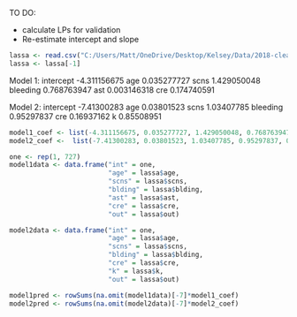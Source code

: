 TO DO:

- calculate LPs for validation
- Re-estimate intercept and slope
```{r}
lassa <- read.csv("C:/Users/Matt/OneDrive/Desktop/Kelsey/Data/2018-cleaned.csv")
lassa <- lassa[-1]
```

Model 1: 
intercept -4.311156675 
age 0.035277727 
scns 1.429050048 
bleeding 0.768763947 
ast 0.003146318 
cre 0.174740591 

Model 2:
intercept -7.41300283 
age 0.03801523 
scns 1.03407785 
bleeding 0.95297837 
cre 0.16937162 
k 0.85508951 

```{r}
model1_coef <- list(-4.311156675, 0.035277727, 1.429050048, 0.768763947, 0.003146318, 0.174740591)
model2_coef <-  list(-7.41300283, 0.03801523, 1.03407785, 0.95297837, 0.16937162, 0.85508951)

one <- rep(1, 727)
model1data <- data.frame("int" = one, 
                         "age" = lassa$age, 
                         "scns" = lassa$scns, 
                         "blding" = lassa$blding, 
                         "ast" = lassa$ast, 
                         "cre" = lassa$cre, 
                         "out" = lassa$out)

model2data <- data.frame("int" = one, 
                         "age" = lassa$age, 
                         "scns" = lassa$scns, 
                         "blding" = lassa$blding, 
                         "cre" = lassa$cre, 
                         "k" = lassa$k, 
                         "out" = lassa$out)

model1pred <- rowSums(na.omit(model1data)[-7]*model1_coef)
model2pred <- rowSums(na.omit(model2data)[-7]*model2_coef)


```





